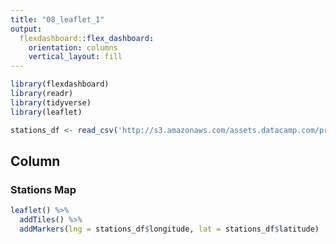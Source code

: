 ```yaml
---
title: "08_leaflet_1"
output: 
  flexdashboard::flex_dashboard:
    orientation: columns
    vertical_layout: fill
---
```


```r
library(flexdashboard)
library(readr)
library(tidyverse)
library(leaflet)

stations_df <- read_csv('http://s3.amazonaws.com/assets.datacamp.com/production/course_6355/datasets/stations_data.csv')
```


Column {data-width=650}
-----------------------------------------------------------------------

### Stations Map

```r
leaflet() %>%
  addTiles() %>%
  addMarkers(lng = stations_df$longitude, lat = stations_df$latitude)
```


